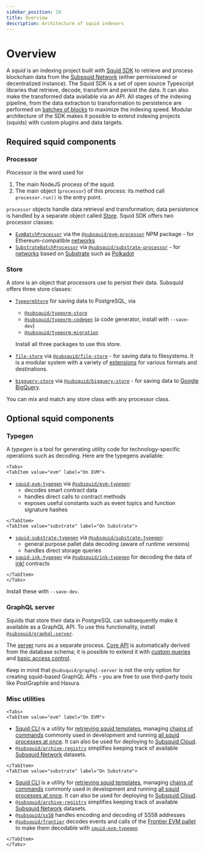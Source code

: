 ```yaml
---
sidebar_position: 10
title: Overview
description: Architecture of squid indexers
---
```



# Overview

A _squid_ is an indexing project built with [Squid SDK](https://github.com/subsquid/squid-sdk) to retrieve and process blockchain data from the [Subsquid Network](/subsquid-network/overview)
(either permissioned or decentralized instance). The Squid SDK is a set of open source Typescript libraries that retrieve, decode, transform and persist the data. It can also make the transformed data available via an API. All stages of the indexing pipeline, from the data extraction to transformation to persistence are performed on [batches of blocks](/sdk/resources/basics/batch-processing) to maximize the indexing speed. Modular architecture of the SDK makes it possible to extend indexing projects (squids) with custom plugins and data targets.

## Required squid components

### Processor

_Processor_ is the word used for

1. The main NodeJS process of the squid.
2. The main object (`processor`) of this process: its method call `processor.run()` is the entry point.

`processor` objects handle data retrieval and transformation; data persistence is handled by a separate object called [Store](#store). Squid SDK offers two processor classes:

* [`EvmBatchProcessor`](/sdk/reference/processors/evm-batch) via the [`@subsquid/evm-processor`](https://www.npmjs.com/package/@subsquid/evm-processor) NPM package - for Ethereum-compatible [networks](/subsquid-network/reference/evm-networks)
* [`SubstrateBatchProcessor`](/sdk/reference/processors/substrate-batch) via [`@subsquid/substrate-processor`](https://www.npmjs.com/package/@subsquid/substrate-processor) - for [networks](/subsquid-network/reference/substrate-networks) based on [Substrate](https://substrate.io) such as [Polkadot](https://polkadot.network)

### Store

A _store_ is an object that processors use to persist their data. Subsquid offers three store classes:

* [`TypeormStore`](/sdk/resources/persisting-data/typeorm) for saving data to PostgreSQL, via
  - [`@subsquid/typeorm-store`](https://www.npmjs.com/package/@subsquid/typeorm-store)
  - [`@subsquid/typeorm-codegen`](https://www.npmjs.com/package/@subsquid/typeorm-codegen) (a code generator, install with `--save-dev`)
  - [`@subsquid/typeorm-migration`](https://www.npmjs.com/package/@subsquid/typeorm-migration)

  Install all three packages to use this store.
* [`file-store`](/sdk/resources/persisting-data/file) via [`@subsquid/file-store`](https://www.npmjs.com/package/@subsquid/file-store) - for saving data to filesystems. It is a modular system with a variety of [extensions](/sdk/reference/store/file) for various formats and destinations.
* [`bigquery-store`](/sdk/resources/persisting-data/bigquery) via [`@subsquid/bigquery-store`](https://www.npmjs.com/package/@subsquid/bigquery-store) - for saving data to [Google BigQuery](https://cloud.google.com/bigquery).

You can mix and match any store class with any processor class.

## Optional squid components

### Typegen

A _typegen_ is a tool for generating utility code for technology-specific operations such as decoding. Here are the typegens available:

```mdx-code-block
<Tabs>
<TabItem value="evm" label="On EVM">
```
* [`squid-evm-typegen`](/sdk/resources/tools/typegen/generation/?typegen=evm) via [`@subsquid/evm-typegen`](https://www.npmjs.com/package/@subsquid/evm-typegen):
  - decodes smart contract data
  - handles direct calls to contract methods
  - exposes useful constants such as event topics and function signature hashes

```mdx-code-block
</TabItem>
<TabItem value="substrate" label="On Substrate">
```
* [`squid-substrate-typegen`](/sdk/resources/tools/typegen/generation/?typegen=substrate) via [`@subsquid/substrate-typegen`](https://www.npmjs.com/package/@subsquid/substrate-typegen):
  - general purpose pallet data decoding (aware of runtime versions)
  - handles direct storage queries
* [`squid-ink-typegen`](/sdk/resources/tools/typegen/generation/?typegen=ink) via [`@subsquid/ink-typegen`](https://www.npmjs.com/package/@subsquid/ink-typegen) for decoding the data of [ink!](https://use.ink) contracts

```mdx-code-block
</TabItem>
</Tabs>
```

Install these with `--save-dev`.

### GraphQL server

Squids that store their data in PostgreSQL can subsequently make it available as a GraphQL API. To use this functionality, install [`@subsquid/graphql-server`](https://www.npmjs.com/package/@subsquid/graphql-server).

The [server](/sdk/resources/graphql-server) runs as a separate process. [Core API](/sdk/reference/openreader) is automatically derived from the database schema; it is possible to extend it with [custom queries](/sdk/resources/graphql-server/custom-resolvers) and [basic access control](/sdk/resources/graphql-server/authorization).

Keep in mind that `@subsquid/graphql-server` is not the only option for creating squid-based GraphQL APIs - you are free to use third-party tools like PostGraphile and Hasura.

### Misc utilities

```mdx-code-block
<Tabs>
<TabItem value="evm" label="On EVM">
```
* [Squid CLI](/squid-cli/installation) is a utility for [retrieving squid templates](/squid-cli/init), managing [chains of commands](https://github.com/subsquid/squid-sdk/tree/master/util/commands) commonly used in development and running [all squid processes at once](/squid-cli/run). It can also be used for deploying to [Subsquid Cloud](/cloud).
* [`@subsquid/archive-registry`](https://www.npmjs.com/package/@subsquid/archive-registry) simplifies keeping track of available [Subsquid Network](/subsquid-network/overview) datasets.

```mdx-code-block
</TabItem>
<TabItem value="substrate" label="On Substrate">
```
* [Squid CLI](/squid-cli/installation) is a utility for [retrieving squid templates](/squid-cli/init), managing [chains of commands](https://github.com/subsquid/squid-sdk/tree/master/util/commands) commonly used in development and running [all squid processes at once](/squid-cli/run). It can also be used for deploying to [Subsquid Cloud](/cloud).
* [`@subsquid/archive-registry`](https://www.npmjs.com/package/@subsquid/archive-registry) simplifies keeping track of available [Subsquid Network](/subsquid-network/overview) datasets.
* [`@subsquid/ss58`](https://www.npmjs.com/package/@subsquid/ss58) handles encoding and decoding of SS58 addresses
* [`@subsquid/frontier`](https://www.npmjs.com/package/@subsquid/frontier) decodes events and calls of the [Frontier EVM pallet](https://paritytech.github.io/frontier/frame/evm.html) to make them decodable with [`squid-evm-typegen`](/sdk/resources/tools/typegen/generation)

```mdx-code-block
</TabItem>
</Tabs>
```

